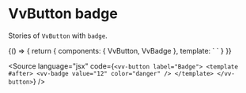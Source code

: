 
<Meta title="Components/Button/badge" />

# VvButton badge

Stories of `VvButton` with `badge`.

<Canvas>
	<Story name="badge" play={testButtonWithBadge}>
		{() => {
			return {
				components: { VvButton, VvBadge },
				template: `<vv-button label="Badge">
						<template #after>
							<vv-badge value="12" color="danger" />
						</template>
					</vv-button>`
			}
		}}
	</Story>
</Canvas>

<Source
	language="jsx"
	code={`<vv-button label="Badge">
	<template #after>
		<vv-badge value="12" color="danger" />
	</template>
</vv-button>`}
/>
